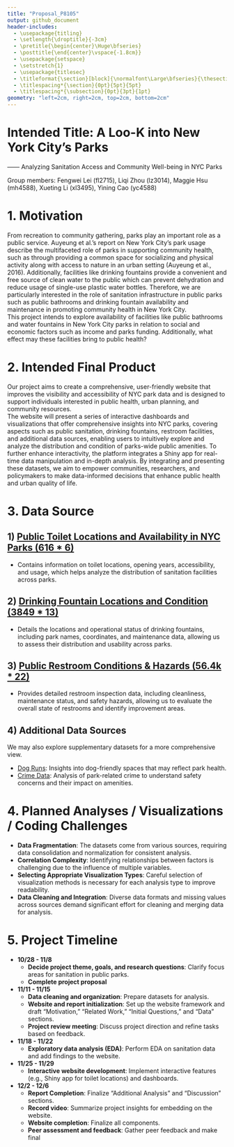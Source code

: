 ```yaml
---
title: "Proposal_P8105"
output: github_document
header-includes:
  - \usepackage{titling}
  - \setlength{\droptitle}{-3cm}
  - \pretitle{\begin{center}\Huge\bfseries}
  - \posttitle{\end{center}\vspace{-1.8cm}}
  - \usepackage{setspace}
  - \setstretch{1}
  - \usepackage{titlesec}
  - \titleformat{\section}[block]{\normalfont\Large\bfseries}{\thesection}{1em}{}
  - \titlespacing*{\section}{0pt}{5pt}{5pt}
  - \titlespacing*{\subsection}{0pt}{3pt}{1pt}
geometry: "left=2cm, right=2cm, top=2cm, bottom=2cm"
---
```


# Intended Title: A Loo-K into New York City’s Parks
—--- Analyzing Sanitation Access and Community Well-being in NYC Parks

Group members: Fengwei Lei (fl2715), Liqi Zhou (lz3014), Maggie Hsu (mh4588), Xueting Li (xl3495), Yining Cao (yc4588)

# 1. Motivation

  From recreation to community gathering, parks play an important role as a public service. Auyeung et al.’s report on New York City’s park usage describe the multifaceted role of parks in supporting community health, such as through providing a common space for socializing and physical activity along with access to nature in an urban setting (Auyeung et al., 2016). Additionally, facilities like drinking fountains provide a convenient and free source of clean water to the public which can prevent dehydration and reduce usage of single-use plastic water bottles. Therefore, we are particularly interested in the role of sanitation infrastructure in public parks such as public bathrooms and drinking fountain availability and maintenance in promoting community health in New York City.  
  This project intends to explore availability of facilities like public bathrooms and water fountains in New York City parks in relation to social and economic factors such as income and parks funding. Additionally, what effect may these facilities bring to public health?

# 2. Intended Final Product

  Our project aims to create a comprehensive, user-friendly website that improves the visibility and accessibility of NYC park data and is designed to support individuals interested in public health, urban  planning, and community resources.  
  The website will present a series of interactive dashboards and visualizations that offer comprehensive insights into NYC parks, covering aspects such as public sanitation, drinking fountains, restroom facilities, and additional data sources, enabling users to intuitively explore and analyze the distribution and condition of parks-wide public amenities. To further enhance interactivity, the platform integrates a Shiny app for real-time data manipulation and in-depth analysis. 
By integrating and presenting these datasets, we aim to empower communities, researchers, and policymakers to make data-informed decisions that enhance public health and urban quality of life.

# 3. Data Source

## 1) [Public Toilet Locations and Availability in NYC Parks (616 * 6)](https://data.cityofnewyork.us/Recreation/Directory-Of-Toilets-In-Public-Parks/hjae-yuav/about_data)
- Contains information on toilet locations, opening years, accessibility, and usage, which helps analyze the distribution of sanitation facilities across parks.

## 2) [Drinking Fountain Locations and Condition (3849 * 13)](https://data.cityofnewyork.us/Recreation/NYC-Parks-Drinking-Fountains/qnv7-p7a2/about_data)
- Details the locations and operational status of drinking fountains, including park names, coordinates, and maintenance data, allowing us to assess their distribution and usability across parks.

## 3) [Public Restroom Conditions & Hazards (56.4k * 22)](https://data.cityofnewyork.us/City-Government/Parks-Inspection-Program-Public-Restroom-Individua/yp6n-7jdy/about_data)
- Provides detailed restroom inspection data, including cleanliness, maintenance status, and safety hazards, allowing us to evaluate the overall state of restrooms and identify improvement areas.

## 4) Additional Data Sources
We may also explore supplementary datasets for a more comprehensive view.

- [Dog Runs](https://data.cityofnewyork.us/Recreation/NYC-Parks-Dog-Runs/8nac-uner): Insights into dog-friendly spaces that may reflect park health.
- [Crime Data](https://data.cityofnewyork.us/Public-Safety/NYC-Park-Crime-Data/ezds-sqp6/about_data): Analysis of park-related crime to understand safety concerns and their impact on amenities.

# 4. Planned Analyses / Visualizations / Coding Challenges
- **Data Fragmentation**: The datasets come from various sources, requiring data consolidation and normalization for consistent analysis.
- **Correlation Complexity**: Identifying relationships between factors is challenging due to the influence of multiple variables.
- **Selecting Appropriate Visualization Types**: Careful selection of visualization methods is necessary for each analysis type to improve readability.
- **Data Cleaning and Integration**: Diverse data formats and missing values across sources demand significant effort for cleaning and merging data for analysis.


# 5. Project Timeline

- **10/28 - 11/8**
  - **Decide project theme, goals, and research questions**: Clarify focus areas for sanitation in public parks.
  - **Complete project proposal**

- **11/11 - 11/15**
  - **Data cleaning and organization**: Prepare datasets for analysis.
  - **Website and report initialization**: Set up the website framework and draft “Motivation,” “Related Work,” “Initial Questions,” and “Data” sections.
  - **Project review meeting**: Discuss project direction and refine tasks based on feedback.

- **11/18 - 11/22**
  - **Exploratory data analysis (EDA)**: Perform EDA on sanitation data and add findings to the website.

- **11/25 - 11/29**
  - **Interactive website development**: Implement interactive features (e.g., Shiny app for toilet locations) and dashboards.

- **12/2 - 12/6**
  - **Report Completion**: Finalize “Additional Analysis” and “Discussion” sections.
  - **Record video**: Summarize project insights for embedding on the website.
  - **Website completion**: Finalize all components.
  - **Peer assessment and feedback**: Gather peer feedback and make final